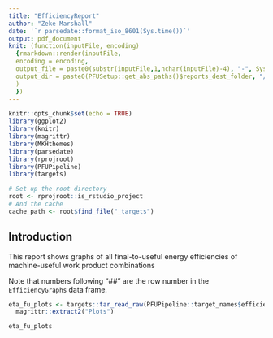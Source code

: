 ```yaml
---
title: "EfficiencyReport"
author: "Zeke Marshall"
date: '`r parsedate::format_iso_8601(Sys.time())`'
output: pdf_document
knit: (function(inputFile, encoding) 
  {rmarkdown::render(inputFile, 
  encoding = encoding,
  output_file = paste0(substr(inputFile,1,nchar(inputFile)-4), "-", Sys.Date(),'.pdf'),
  output_dir = paste0(PFUSetup::get_abs_paths()$reports_dest_folder, "/Final-to-Useful Efficiency Reports/", Sys.Date(), sep = "")
  ) 
  })
---
```


```r
knitr::opts_chunk$set(echo = TRUE)
library(ggplot2)
library(knitr)
library(magrittr)
library(MKHthemes)
library(parsedate)
library(rprojroot)
library(PFUPipeline)
library(targets)

# Set up the root directory
root <- rprojroot::is_rstudio_project
# And the cache
cache_path <- root$find_file("_targets")
```

## Introduction

This report shows graphs of all final-to-useful energy efficiencies of machine-useful work product combinations

Note that numbers following "##" are the row number in the `EfficiencyGraphs` data frame.


```r
eta_fu_plots <- targets::tar_read_raw(PFUPipeline::target_names$efficiency_graphs, store = cache_path) %>% 
  magrittr::extract2("Plots")
```


```r
eta_fu_plots
```




